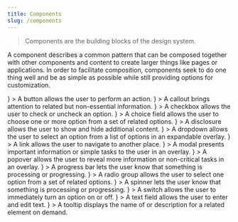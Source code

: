 ```yaml
---
title: Components
slug: /components
---
```



> Components are the building blocks of the design system.

A component describes a common pattern that can be composed together with other components and content to create larger things like pages or applications.
In order to facilitate composition, components seek to do one thing well and be as simple as possible while still providing options for customization.

<Features basePath="/docs/components/" columns={3}>
	<FeatureCard title="Button" slug="button"
		media={<FeatureImage src="/img/button.png" />}
	>
		A button allows the user to perform an action.
	</FeatureCard>
	<FeatureCard title="Callout" slug="callout"
		media={<FeatureImage />}
	>
		A callout brings attention to related but non-essential information.
	</FeatureCard>
	<FeatureCard title="Checkbox" slug="checkbox"
		media={<FeatureImage src="/img/checkbox.png" />}
	>
		A checkbox allows the user to check or uncheck an option.
	</FeatureCard>
	<FeatureCard title="Choice Field" slug="choice-field"
		media={<FeatureImage />}
	>
		A choice field allows the user to choose one or more option from a set of related options.
	</FeatureCard>
	<FeatureCard title="Disclosure" slug="disclosure"
		media={<FeatureImage src="/img/disclosure.png" />}
	>
		A disclosure allows the user to show and hide additional content.
	</FeatureCard>
	<FeatureCard title="Dropdown" slug="dropdown"
		media={<FeatureImage />}
	>
		A dropdown allows the user to select an option from a list of options in an expandable overlay.
	</FeatureCard>
	<FeatureCard title="Link" slug="link"
		media={<FeatureImage />}
	>
		A link allows the user to navigate to another place.
	</FeatureCard>
	<FeatureCard title="Modal" slug="modal"
		media={<FeatureImage />}
	>
		A modal presents important information or simple tasks to the user in an overlay.
	</FeatureCard>
	<FeatureCard title="Popover" slug="popover"
		media={<FeatureImage />}
	>
		A popover allows the user to reveal more information or non-critical tasks in an overlay.
	</FeatureCard>
	<FeatureCard title="Progress Bar" slug="progress-bar"
		media={<FeatureImage />}
	>
		A progress bar lets the user know that something is processing or progressing.
	</FeatureCard>
	<FeatureCard title="Radio Group" slug="radio-group"
		media={<FeatureImage />}
	>
		A radio group allows the user to select one option from a set of related options.
	</FeatureCard>
	<FeatureCard title="Spinner" slug="spinner"
		media={<FeatureImage />}
	>
		A spinner lets the user know that something is processing or progressing.
	</FeatureCard>
	<FeatureCard title="Switch" slug="switch"
		media={<FeatureImage />}
	>
		A switch allows the user to immediately turn an option on or off.
	</FeatureCard>
	<FeatureCard title="Text Field" slug="text-field"
		media={<FeatureImage />}
	>
		A text field allows the user to enter and edit text.
	</FeatureCard>
	<FeatureCard title="Tooltip" slug="tooltip"
		media={<FeatureImage />}
	>
		A tooltip displays the name of or description for a related element on demand.
	</FeatureCard>
</Features>
